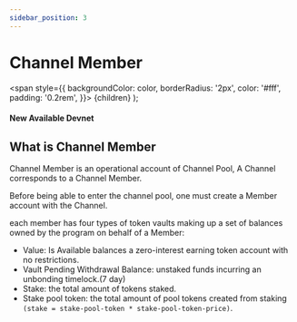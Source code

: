 ```yaml
---
sidebar_position: 3
---
```


# Channel Member

  <span
    style={{
      backgroundColor: color,
      borderRadius: '2px',
      color: '#fff',
      padding: '0.2rem',
    }}>
    {children}
  </span>
);

#### New Available <Highlight color="#25c2a0">Devnet</Highlight>

## What is Channel Member

Channel Member is an operational account of Channel Pool, A Channel corresponds to a Channel Member.

Before being able to enter the channel pool, one must create a Member account with the Channel.

each member has four types of token vaults making up a set of balances owned by the program on behalf of a Member:

* Value: Is Available balances a zero-interest earning token account with no restrictions.
* Vault Pending Withdrawal Balance: unstaked funds incurring an unbonding timelock.(7 day)
* Stake: the total amount of tokens staked.
* Stake pool token: the total amount of pool tokens created from staking `(stake = stake-pool-token * stake-pool-token-price)`.
